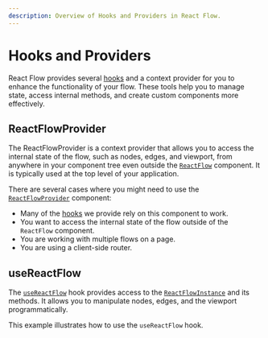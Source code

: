 ```yaml
---
description: Overview of Hooks and Providers in React Flow.
---
```



# Hooks and Providers

React Flow provides several [hooks](/api-reference/hooks) and a context provider for you to enhance the functionality of your flow. These tools help you to manage state, access internal methods, and create custom components more effectively.

## ReactFlowProvider

The ReactFlowProvider is a context provider that allows you to access the internal state of the flow, such as nodes, edges, and viewport, from anywhere in your component tree even outside the [`ReactFlow`](/api-reference/react-flow) component. It is typically used at the top level of your application.

There are several cases where you might need to use the [`ReactFlowProvider`](/api-reference/react-flow-provider) component:

- Many of the [hooks](/api-reference/hooks) we provide rely on this component to work.
- You want to access the internal state of the flow outside of the `ReactFlow` component.
- You are working with multiple flows on a page.
- You are using a client-side router.

<RemoteCodeViewer route="examples/misc/provider" framework="react" />

## useReactFlow

The [`useReactFlow`](/api-reference/hooks/use-react-flow) hook provides access to the [`ReactFlowInstance`](/api-reference/types/react-flow-instance) and its methods. It allows you to manipulate nodes, edges, and the viewport programmatically.

This example illustrates how to use the `useReactFlow` hook.

<RemoteCodeViewer route="examples/misc/use-react-flow-hook" framework="react" />
